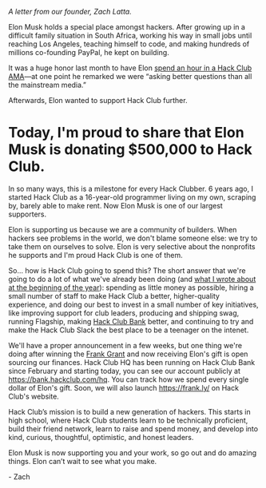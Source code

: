 _A letter from our founder, Zach Latta._

Elon Musk holds a special place amongst hackers. After growing up in a
difficult family situation in South Africa, working his way in small jobs until
reaching Los Angeles, teaching himself to code, and making hundreds of millions
co-founding PayPal, he kept on building.

It was a huge honor last month to have Elon [spend an hour in a Hack Club
AMA](https://youtu.be/riru9OzScwk)—at one point he remarked we were “asking
better questions than all the mainstream media.”

Afterwards, Elon wanted to support Hack Club further.

# Today, I'm proud to share that Elon Musk is donating $500,000 to Hack Club.

In so many ways, this is a milestone for every Hack Clubber. 6 years ago, I
started Hack Club as a 16-year-old programmer living on my own, scraping by,
barely able to make rent. Now Elon Musk is one of our largest supporters.

Elon is supporting us because we are a community of builders. When hackers see
problems in the world, we don't blame someone else: we try to take them on
ourselves to solve. Elon is very selective about the nonprofits he supports and
I'm proud Hack Club is one of them.

So... how is Hack Club going to spend this? The short answer that we're going
to do a lot of what we've already been doing (and [what I wrote about at the
beginning of the year](https://zachinto2020.wordpress.com/2019/12/31/as-midnight-approaches/)):
spending as little money as possible, hiring a small number of staff to make
Hack Club a better, higher-quality experience, and doing our best to invest in
a small number of key initiatives, like improving support for club leaders,
producing and shipping swag, running Flagship, making [Hack Club
Bank](https://hackclub.com/bank/) better, and continuing to try and make the
Hack Club Slack the best place to be a teenager on the intenet.

We'll have a proper announcement in a few weeks, but one thing we're doing
after winning the [Frank Grant](https://grant.frank.ly/) and now receiving
Elon's gift is open sourcing our finances. Hack Club HQ has been running on
Hack Club Bank since February and starting today, you can see our account
publicly at https://bank.hackclub.com/hq. You can track how we spend every
single dollar of Elon's gift. Soon, we will also launch https://frank.ly/ on
Hack Club's website.

Hack Club’s mission is to build a new generation of hackers. This starts in
high school, where Hack Club students learn to be technically proficient, build
their friend network, learn to raise and spend money, and develop into kind,
curious, thoughtful, optimistic, and honest leaders.

Elon Musk is now supporting you and your work, so go out and do amazing things.
Elon can’t wait to see what you make.

\- Zach
